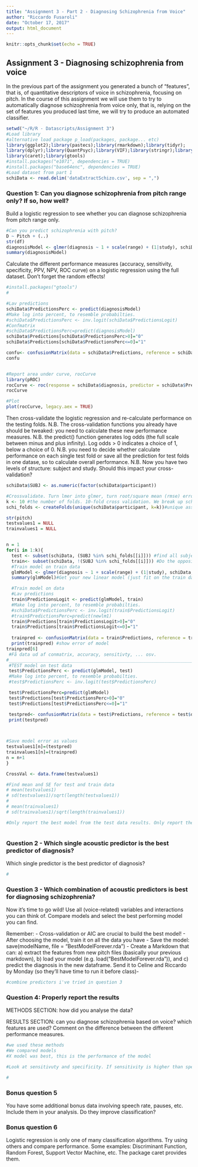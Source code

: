 ---
title: "Assignment 3 - Part 2 - Diagnosing Schizophrenia from Voice"
author: "Riccardo Fusaroli"
date: "October 17, 2017"
output: html_document
---

```{r setup, include=FALSE}
knitr::opts_chunk$set(echo = TRUE)
```

## Assignment 3 - Diagnosing schizophrenia from voice

In the previous part of the assignment you generated a bunch of "features", that is, of quantitative descriptors of voice in schizophrenia, focusing on pitch.
In the course of this assignment we will use them to try to automatically diagnose schizophrenia from voice only, that is, relying on the set of features you produced last time, we will try to produce an automated classifier.

```{r}
setwd("~/R/R - Datascripts/Assignment 3")
#Load library
#alternative load package p_load(packages, package... etc)
library(ggplot2);library(pastecs);library(rmarkdown);library(tidyr);
library(dplyr);library(QuantPsyc);library(VIF);library(stringr);library(tidytext);library(DHARMa);library(lme4);library(psych);library(MuMIn);library(tidyverse);library(magrittr);library(Metrics);library(simr);library(readtext);library(crqa);library(readr);library(Hmisc);library(lmerTest)
library(caret);library(gtools)
#install.packages("e1071", dependencies = TRUE)
#install.packages("base64enc", dependencies = TRUE)
#Load dataset from part 1
schiData <- read.delim('dataExtractSchizo.csv', sep = ",")

```


### Question 1: Can you diagnose schizophrenia from pitch range only? If so, how well?

Build a logistic regression to see whether you can diagnose schizophrenia from pitch range only.
```{r}

#Can you predict schizophrenia with pitch?
D ~ Pitch + (..)
str(df)
diagnosisModel <- glmer(diagnosis ~ 1 + scale(range) + (1|study), schiData, family = "binomial")
summary(diagnosisModel)


```

Calculate the different performance measures (accuracy, sensitivity, specificity, PPV, NPV, ROC curve) on a logistic regression using the full dataset. Don't forget the random effects!
```{r}
#install.packages("gtools")
#

#Lav predictions
schiData$PredictionsPerc <- predict(diagnosisModel)
#Make log into percent, to resemble probabilties.
#schiData$PredictionsPerc <- inv.logit(schiData$PredictionsLogit)
#Confmatrix
#schiData$PredictionsPerc=predict(diagnosisModel)
schiData$Predictions[schiData$PredictionsPerc>0]="0"
schiData$Predictions[schiData$PredictionsPerc<=0]="1"

confu<- confusionMatrix(data = schiData$Predictions, reference = schiData$diagnosis, positive = "1")
confu


#Report area under curve, rocCurve
library(pROC)
rocCurve <- roc(response = schiData$diagnosis, predictor = schiData$PredictionsPerc)
rocCurve

#Plot
plot(rocCurve, legacy.aex = TRUE)

```

Then cross-validate the logistic regression and re-calculate performance on the testing folds. N.B. The cross-validation functions you already have should be tweaked: you need to calculate these new performance measures.
N.B. the predict() function generates log odds (the full scale between minus and plus infinity). Log odds > 0 indicates a choice of 1, below a choice of 0.
N.B. you need to decide whether calculate performance on each single test fold or save all the prediction for test folds in one datase, so to calculate overall performance.
N.B. Now you have two levels of structure: subject and study. Should this impact your cross-validation?
```{r}
schiData$SUBJ <- as.numeric(factor(schiData$participant))

#Crossvalidate. Turn lmer into glmer, turn root/square mean (rmse) error into confmatrix and rocCurve.
k <- 10 #the number of folds. 10-fold cross validation. We break up schiData set into 10 folds, call each fold the testing set and build the model on the other 9.
schi_folds <- createFolds(unique(schiData$participant, k=k))#unique assures that no 'leakage' happens (leakage: that participant is in both training and testing)

str(pitch)
testvalues1 = NULL
trainvalues1 = NULL


n = 1
for(i in 1:k){
  test <- subset(schiData, (SUBJ %in% schi_folds[[i]])) #find all subjects in schiData, look in all foldere for these children in folders [in[in]]
  train<- subset(schiData, !(SUBJ %in% schi_folds[[i]])) #Do the opposite        
  #Train model on train data
  glmModel <- glmer(diagnosis ~ 1 + scale(range) + (1|study), schiData, family = "binomial")
  summary(glmModel)#Get your new linear model (just fit on the train data)

  #Train model on data
  #Lav predictions
  train$PredictionsLogit <- predict(glmModel, train)
  #Make log into percent, to resemble probabilties.
  #schiData$PredictionsPerc <- inv.logit(train$PredictionsLogit)
  #train$PredictionsPerc=predict(newlm1)
  train$Predictions[train$PredictionsLogit>0]="0"
  train$Predictions[train$PredictionsLogit<=0]="1"
   
  trainpred <- confusionMatrix(data = train$Predictions, reference = train$diagnosis, positive =   "1") #Get the     predicitons for the test set (from the model just fit on the rmse train data)
  print(trainpred) #show error of model
trainpred[6]
 #Få data ud af conmatrix, accuracy, sensitivty, ... osv. 
#_______________________________________________________________________________________
 #TEST model on test data
 test$PredictionsPerc <- predict(glmModel, test)
 #Make log into percent, to resemble probabilties.
 #test$PredictionsPerc <- inv.logit(test$PredictionsPerc)

 test$PredictionsPerc=predict(glmModel)
 test$Predictions[test$PredictionsPerc>0]="0"
 test$Predictions[test$PredictionsPerc<=0]="1"

 testpred<- confusionMatrix(data = test$Predictions, reference = test$diagnosis, positive = "1")
 print(testpred)

 

#Save model error as values 
testvalues1[n]=(testpred)
trainvalues1[n]=(trainpred)
n = n+1
}

CrossVal <- data.frame(testvalues1)

#Find mean and SE for test and train data
# mean(testvalues1)
# sd(testvalues1)/sqrt(length(testvalues1))
# 
# mean(trainvalues1)
# sd(trainvalues1)/sqrt(length(trainvalues1))

#Only report the best model from the test data results. Only report the test data. 
```



```{r}

```


### Question 2 - Which single acoustic predictor is the best predictor of diagnosis?
Which single predictor is the best predictor of diagnosis?

```{r}
#
```

### Question 3 - Which combination of acoustic predictors is best for diagnosing schizophrenia?


Now it's time to go wild! Use all (voice-related) variables and interactions you can think of. Compare models and select the best performing model you can find.

Remember:
- Cross-validation or AIC are crucial to build the best model!
- After choosing the model, train it on all the data you have
- Save the model: save(modelName, file = "BestModelForever.rda")
- Create a Markdown that can: a) extract the features from new pitch files (basically your previous markdown), b) load your model (e.g. load("BestModelForever.rda")), and c) predict the diagnosis in the new dataframe.
Send it to Celine and Riccardo by Monday (so they'll have time to run it before class)-
```{r}
#combine predictors i've tried in question 3
```


### Question 4: Properly report the results

METHODS SECTION: how did you analyse the data?

RESULTS SECTION: can you diagnose schizophrenia based on voice? which features are used? Comment on the difference between the different performance measures.
```{r}
#we used these methods
#We compared models
#X model was best, this is the performance of the model

#Look at sensitivuty and specificity. If sensitivity is higher than specificity it's 

#
```

### Bonus question 5

You have some additional bonus data involving speech rate, pauses, etc. Include them in your analysis. Do they improve classification?

### Bonus question 6

Logistic regression is only one of many classification algorithms. Try using others and compare performance. Some examples: Discriminant Function, Random Forest, Support Vector Machine, etc. The package caret provides them.
